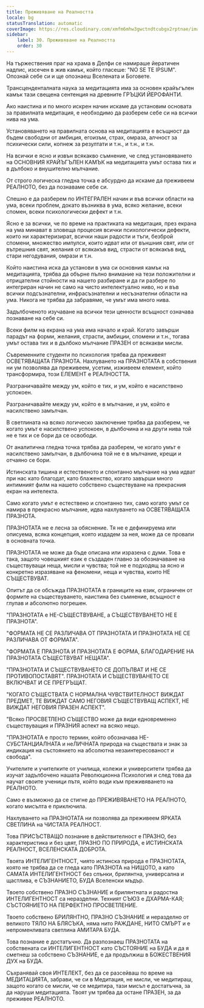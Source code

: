 ```yaml
---
title: Преживяване на Реалността
locale: bg
statusTranslation: automatic
coverImage: https://res.cloudinary.com/xmfm6mhw3gwctndtcubgx2rptnae/image/upload/v1740337243/small_cover_educacion_fundamental_a051170f1c.webp
sidebar:
    label: 30. Преживяване на Реалността
    order: 30
---
```

На тържествения праг на храма в Делфи се намираше йератичен надпис, изсечен в жив камък, който гласеше: "NO SE TE IPSUM". Опознай себе си и ще опознаеш Вселената и Боговете.

Трансценденталната наука за медитацията има за основен крайъгълен камък тази свещена сентенция на древните ГРЪЦКИ ЙЕРОФАНТИ.

Ако наистина и по много искрен начин искаме да установим основата за правилната медитация, е необходимо да разберем себе си на всички нива на ума.

Установяването на правилната основа на медитацията е всъщност да бъдем свободни от амбиция, егоизъм, страх, омраза, алчност за психически сили, копнеж за резултати и т.н., и т.н., и т.н.

На всички е ясно и извън всякакво съмнение, че след установяването на ОСНОВНИЯ КРАЙЪГЪЛЕН КАМЪК на медитацията умът остава тих и в дълбоко и внушително мълчание.

От строго логическа гледна точка е абсурдно да искаме да преживеем РЕАЛНОТО, без да познаваме себе си.

Спешно е да разберем по ИНТЕГРАЛЕН начин и във всички области на ума, всеки проблем, докато възниква в ума, всяко желание, всеки спомен, всеки психологически дефект и т.н.

Ясно е за всички, че по време на практиката на медитация, през екрана на ума минават в зловеща процесия всички психологически дефекти, които ни характеризират, всички наши радости и тъги, безброй спомени, множество импулси, които идват или от външния свят, или от вътрешния свят, желания от всякакъв вид, страсти от всякакъв вид, стари негодувания, омрази и т.н.

Който наистина иска да установи в ума си основния камък на медитацията, трябва да обърне пълно внимание на тези положителни и отрицателни стойности на нашето разбиране и да ги разбере по интегриран начин не само на чисто интелектуално ниво, но и във всички подсъзнателни, инфрасъзнателни и несъзнателни области на ума. Никога не трябва да забравяме, че умът има много нива.

Задълбоченото изучаване на всички тези ценности всъщност означава познаване на себе си.

Всеки филм на екрана на ума има начало и край. Когато завърши парадът на форми, желания, страсти, амбиции, спомени и т.н., тогава умът остава тих и в дълбоко мълчание ПРАЗЕН от всякакви мисли.

Съвременните студенти по психология трябва да преживеят ОСВЕТЯВАЩАТА ПРАЗНОТА. Нахлуването на ПРАЗНОТАТА в собствения ни ум позволява да преживеем, усетим, изживеем елемент, който трансформира, този ЕЛЕМЕНТ е РЕАЛНОСТТА.

Разграничавайте между ум, който е тих, и ум, който е насилствено успокоен.

Разграничавайте между ум, който е в мълчание, и ум, който е насилствено замълчан.

В светлината на всяко логическо заключение трябва да разберем, че когато умът е насилствено успокоен, в дълбочина и на други нива той не е тих и се бори да се освободи.

От аналитична гледна точка трябва да разберем, че когато умът е насилствено замълчан, в дълбочина той не е в мълчание, крещи и отчаяно се бори.

Истинската тишина и естественото и спонтанно мълчание на ума идват при нас като благодат, като блаженство, когато завърши много интимният филм на нашето собствено съществуване на прекрасния екран на интелекта.

Само когато умът е естествено и спонтанно тих, само когато умът се намира в прекрасно мълчание, идва нахлуването на ОСВЕТЯВАЩАТА ПРАЗНОТА.

ПРАЗНОТАТА не е лесна за обяснение. Тя не е дефинируема или описуема, всяка концепция, която издадем за нея, може да се провали в основната точка.

ПРАЗНОТАТА не може да бъде описана или изразена с думи. Това е така, защото човешкият език е създаден главно за обозначаване на съществуващи неща, мисли и чувства; той не е подходящ за ясно и конкретно изразяване на феномени, неща и чувства, които НЕ СЪЩЕСТВУВАТ.

Опитът да се обсъжда ПРАЗНОТАТА в границите на език, ограничен от формите на съществуването, наистина без съмнение, всъщност е глупав и абсолютно погрешен.

"ПРАЗНОТАТА е НЕ-СЪЩЕСТВУВАНЕ, а СЪЩЕСТВУВАНЕТО НЕ Е ПРАЗНОТА".

"ФОРМАТА НЕ СЕ РАЗЛИЧАВА ОТ ПРАЗНОТАТА И ПРАЗНОТАТА НЕ СЕ РАЗЛИЧАВА ОТ ФОРМАТА".

"ФОРМАТА Е ПРАЗНОТА И ПРАЗНОТАТА Е ФОРМА, БЛАГОДАРЕНИЕ НА ПРАЗНОТАТА СЪЩЕСТВУВАТ НЕЩАТА".

"ПРАЗНОТАТА И СЪЩЕСТВУВАНЕТО СЕ ДОПЪЛВАТ И НЕ СЕ ПРОТИВОПОСТАВЯТ". ПРАЗНОТАТА И СЪЩЕСТВУВАНЕТО СЕ ВКЛЮЧВАТ И СЕ ПРЕГРЪЩАТ.

"КОГАТО СЪЩЕСТВАТА С НОРМАЛНА ЧУВСТВИТЕЛНОСТ ВИЖДАТ ПРЕДМЕТ, ТЕ ВИЖДАТ САМО НЕГОВИЯ СЪЩЕСТВУВАЩ АСПЕКТ, НЕ ВИЖДАТ НЕГОВИЯ ПРАЗЕН АСПЕКТ".

"Всяко ПРОСВЕТЛЕНО СЪЩЕСТВО може да види едновременно съществуващия и ПРАЗНИЯ аспект на всяко нещо.

"ПРАЗНОТАТА е просто термин, който обозначава НЕ-СУБСТАНЦИАЛНАТА и неЛИЧНАТА природа на съществата и знак за индикация на състоянието на абсолютна незаинтересованост и свобода".

Учителите и учителките от училища, колежи и университети трябва да изучат задълбочено нашата Революционна Психология и след това да научат своите ученици пътя, който води към преживяването на РЕАЛНОТО.

Само е възможно да се стигне до ПРЕЖИВЯВАНЕТО НА РЕАЛНОТО, когато мисълта е приключила.

Нахлуването на ПРАЗНОТАТА ни позволява да преживеем ЯРКАТА СВЕТЛИНА на ЧИСТАТА РЕАЛНОСТ.

Това ПРИСЪСТВАЩО познание в действителност е ПРАЗНО, без характеристика и без цвят, ПРАЗНО ПО ПРИРОДА, е ИСТИНСКАТА РЕАЛНОСТ, ВСЕЛЕНСКАТА ДОБРОТА.

Твоята ИНТЕЛИГЕНТНОСТ, чиято истинска природа е ПРАЗНОТАТА, която не трябва да се гледа като ПРАЗНОТА на НИЩОТО, а като САМАТА ИНТЕЛИГЕНТНОСТ без спънки, брилянтна, универсална и щастлива, е СЪЗНАНИЕТО, БУДА Вселенски мъдър.

Твоето собствено ПРАЗНО СЪЗНАНИЕ и брилянтната и радостна ИНТЕЛИГЕНТНОСТ са неразделни. Техният СЪЮЗ е ДХАРМА-КАЯ; СЪСТОЯНИЕТО НА ПЕРФЕКТНО ПРОСВЕТЛЕНИЕ.

Твоето собствено БРИЛЯНТНО, ПРАЗНО СЪЗНАНИЕ и неразделно от великото ТЯЛО НА БЛЯСЪКА, няма нито РАЖДАНЕ, НИТО СМЪРТ и е непроменливата светлина АМИТАРА БУДА.

Това познание е достатъчно. Да разпознаеш ПРАЗНОТАТА на собствената си ИНТЕЛИГЕНТНОСТ като СЪСТОЯНИЕ на БУДА и да я сметнеш за собствено СЪЗНАНИЕ, е да продължиш в БОЖЕСТВЕНИЯ ДУХ на БУДА.

Съхранявай своя ИНТЕЛЕКТ, без да се разсейваш по време на МЕДИТАЦИЯТА, забрави, че си в Медитация, не мисли, че медитираш, защото когато се мисли, че се медитира, тази мисъл е достатъчна, за да наруши медитацията. Твоят ум трябва да остане ПРАЗЕН, за да преживее РЕАЛНОТО.

